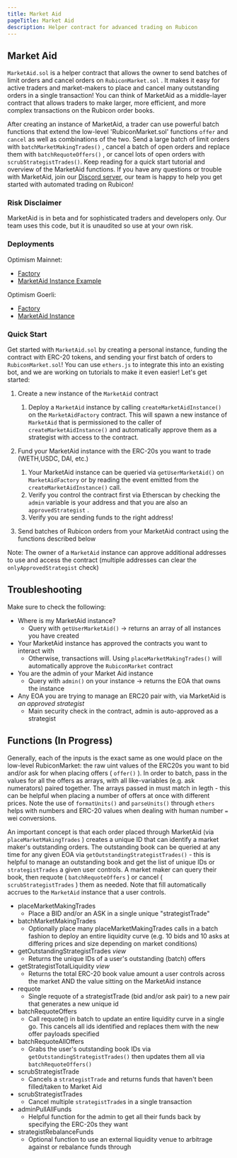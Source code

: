 ```yaml
---
title: Market Aid
pageTitle: Market Aid
description: Helper contract for advanced trading on Rubicon
---
```


## Market Aid

`MarketAid.sol` is a helper contract that allows the owner to send batches of limit orders and cancel orders on `RubiconMarket.sol` . It makes it easy for active traders and market-makers to place and cancel many outstanding orders in a single transaction! You can think of MarketAid as a middle-layer contract that allows traders to make larger, more efficient, and more complex transactions on the Rubicon order books.

After creating an instance of MarketAid, a trader can use powerful batch functions that extend the low-level 'RubiconMarket.sol' functions `offer` and `cancel` as well as combinations of the two. Send a large batch of limit orders with `batchMarketMakingTrades()` , cancel a batch of open orders and replace them with `batchRequoteOffers()` , or cancel lots of open orders with `scrubStrategistTrades()`. Keep reading for a quick start tutorial and overview of the MarketAid functions. If you have any questions or trouble with MarketAid, join our [Discord server](https://discord.com/invite/E7pS24J), our team is happy to help you get started with automated trading on Rubicon!

### Risk Disclaimer

MarketAid is in beta and for sophisticated traders and developers only. Our team uses this code, but it is unaudited so use at your own risk.

### Deployments

Optimism Mainnet:

- [Factory](https://optimistic.etherscan.io/address/0x267D94C6e67e4436EFfE092b08d040cFF36B2DA7)
- [MarketAid Instance Example](https://optimistic.etherscan.io/address/0x40e20121f46237Ae5d6822fd75847CedD17c449F)

Optimism Goerli:

- [Factory](https://goerli-optimism.etherscan.io/address/0x6838dd21aa01Bde8E600d499A95f9AE02f2bB376)
- [MarketAid Instance](https://goerli-optimism.etherscan.io/address/0xd3757c79df77cfac54501b5dadf7ec47a38e1a65)

### Quick Start

Get started with `MarketAid.sol` by creating a personal instance, funding the contract with ERC-20 tokens, and sending your first batch of orders to `RubiconMarket.sol`! You can use `ethers.js` to integrate this into an existing bot, and we are working on tutorials to make it even easier! Let's get started:

1. Create a new instance of the `MarketAid` contract
   1. Deploy a `MarketAid` instance by calling `createMarketAidInstance()` on the `MarketAidFactory` contract. This will spawn a new instance of `MarketAid` that is permissioned to the caller of `createMarketAidInstance()` and automatically approve them as a strategist with access to the contract.
2. Fund your MarketAid instance with the ERC-20s you want to trade (WETH,USDC, DAI, etc.)

   1. Your MarketAid instance can be queried via `getUserMarketAid()` on `MarketAidFactory` or by reading the event emitted from the `createMarketAidInstance()` call.
   2. Verify you control the contract first via Etherscan by checking the `admin` variable is your address and that you are also an `approvedStrategist` .
   3. Verify you are sending funds to the right address!

3. Send batches of Rubicon orders from your MarketAid contract using the functions described below

Note: The owner of a `MarketAid` instance can approve additional addresses to use and access the contract (multiple addresses can clear the `onlyApprovedStrategist` check)

## Troubleshooting

Make sure to check the following:

- Where is my MarketAid instance?
  - Query with `getUserMarketAid()` -> returns an array of all instances you have created
- Your MarketAid instance has approved the contracts you want to interact with
  - Otherwise, transactions will. Using `placeMarketMakingTrades()` will automatically approve the `RubiconMarket` contract
- You are the admin of your Market Aid instance
  - Query with `admin()` on your instance -> returns the EOA that owns the instance
- Any EOA you are trying to manage an ERC20 pair with, via MarketAid is _an approved strategist_
  - Main security check in the contract, admin is auto-approved as a strategist

## Functions (In Progress)

Generally, each of the inputs is the exact same as one would place on the low-level RubiconMarket: the raw uint values of the ERC20s you want to bid and/or ask for when placing offers ( `offer()` ). In order to batch, pass in the values for all the offers as arrays, with all like-variables (e.g. ask numerators) paired together. The arrays passed in must match in legth - this can be helpful when placing a number of offers at once with different prices. Note the use of `formatUnits()` and `parseUnits()` through `ethers` helps with numbers and ERC-20 values when dealing with human number `=` wei conversions.

An important concept is that each order placed through MarketAid (via `placeMarketMakingTrades` ) creates a unique ID that can identify a market maker's outstanding orders. The outstanding book can be queried at any time for any given EOA via `getOutstandingStrategistTrades()` - this is helpful to manage an outstanding book and get the list of unique IDs or `strategistTrades` a given user controls. A market maker can query their book, then requote ( `batchRequoteOffers` ) or cancel ( `scrubStrategistTrades` ) them as needed. Note that fill automatically accrues to the `MarketAid` instance that a user controls.

- placeMarketMakingTrades
  - Place a BID and/or an ASK in a single unique "strategistTrade"
- batchMarketMakingTrades
  - Optionally place many placeMarketMakingTrades calls in a batch fashion to deploy an entire liquidity curve (e.g. 10 bids and 10 asks at differing prices and size depending on market conditions)
- getOutstandingStrategistTrades _view_
  - Returns the unique IDs of a user's outstanding (batch) offers
- getStrategistTotalLiquidity _view_
  - Returns the total ERC-20 book value amount a user controls across the market AND the value sitting on the MarketAid instance
- requote
  - Single requote of a strategistTrade (bid and/or ask pair) to a new pair that generates a new unique id
- batchRequoteOffers
  - Call requote() in batch to update an entire liquidity curve in a single go. This cancels all ids identified and replaces them with the new offer payloads specified
- batchRequoteAllOffers
  - Grabs the user's outstanding book IDs via `getOutstandingStrategistTrades()` then updates them all via `batchRequoteOffers()`
- scrubStrategistTrade
  - Cancels a `strategistTrade` and returns funds that haven't been filled/taken to Market Aid
- scrubStrategistTrades
  - Cancel multiple `strategistTrade`s in a single transaction
- adminPullAllFunds
  - Helpful function for the admin to get all their funds back by specifying the ERC-20s they want
- strategistRebalanceFunds
  - Optional function to use an external liquidity venue to arbitrage against or rebalance funds through
